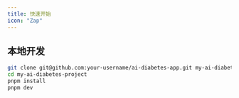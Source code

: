 ```yaml
---
title: 快速开始
icon: "Zap"
---
```


## 本地开发

```bash
git clone git@github.com:your-username/ai-diabetes-app.git my-ai-diabetes-project
cd my-ai-diabetes-project
pnpm install
pnpm dev
```
